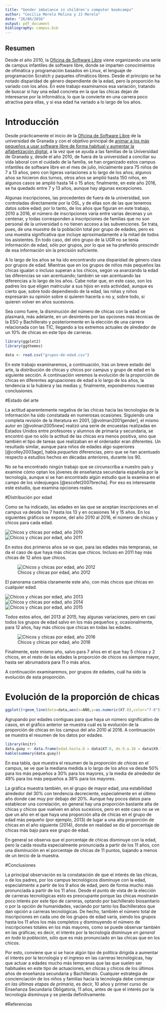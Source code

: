 ```yaml
---
title: "Gender imbalance in children's computer bookcamps"
author: "Cecilia Merelo Molina y JJ Merelo"
date: "26/06/2016"
output: pdf_document
bibliography: campus.bib
---
```


## Resumen

Desde el año 2010, la [Oficina de Software Libre](http://osl.ugr.es)
viene organizando una serie de campus infantiles de software libre,
donde se imparten conocimientos de ofimática y programación basados en
Linux, el lenguaje de programación Scratch y paquetes ofimáticos
libres. Desde el principio se ha notado disparidad de género
dependiente de la edad, pero la proporción ha variado con los años. En
este trabajo examinamos esa variación, tratando de buscar si hay una
edad concreta en la que las chicas dejan de interesarse por la
informática, lo que la convierte en una carrera poco atractiva para
ellas, y si esa edad ha variado a lo largo de los años. 


# Introducción

Desde prácticamente el inicio de la
[Oficina de Software Libre](http://osl.ugr.es) de la universidad de
Granada y con el objetivo principal de
[animar a los más pequeños a usar software libre de forma habitual y aumentar la alfabetización digital](http://www.opensourceworldconference.com/conferencia-virtual-2), a la vez que se ayuda a las familias de la Universidad de
Granada y, desde el año 2010, de fuera de la universidad a conciliar
su vida laboral con el cuidado de la familia, se han organizado estos
campus infantiles de software libre en el mes de julio, inicialmente
para 75 niños de 7 a 13 años, pero con ligeras variaciones a lo largo
de los años; algunos años se hicieron dos turnos, otros años se amplió
hasta 150 niños, en algunos casos se amplió hasta 14 o 15 años;
finalmente, en este año 2016, se ha quedado entre 7 y 13 años, aunque
hay algunas excepciones.

Algunas inscripciones, las procedentes de fuera de la universidad, son
controladas directamente por la OSL, y de ellas
son de las que tenemos datos sobre edad; por lo tanto, de los años que
figuran en este trabajo, 2010 a 2016, el número de inscripciones varía
entre varias decenas y un centenar, y todas corresponden a
inscripciones de familias que no son personal de la universidad o no
tienen acceso a las subvenciones. Se trata, pues, de una *muestra* de
la población total por grupo de edades, pero es una muestra
significativa que incluye aproximadamente a la mitad de todos los
asistentes. En todo caso, del otro grupo de la UGR no se tenía
información de edad, sólo por grupos, por lo que se ha preferido
prescindir de esa información sin la precisión suficiente.

A lo largo de los años se ha ido encontrando una disparidad de género
clara por grupos de edad. Mientras que en los grupos de niños más
pequeños las chicas igualan o incluso superan a los chicos, según va
avanzando la edad las diferencias se van acentuando; también se van
acentuando las diferencias a lo largo de los años. Cabe notar que, en
este caso, son los padres los que eligen matricular a sus hijos en
esta actividad, aunque es cierto que, sobre todo dependiendo de la
edad, las niñas y niños expresarán su opinión sobre si quieren hacerla
o no y, sobre todo, si quieren volver en años sucesivos.

Sea como fuere, la disminución del número de chicas con la edad se
plasmará, más adelante, en un desinterés por las opciones más técnicas
de la ESO y Bachillerato y posteriormente en la elección de una
carrera relacionada con las TIC, llegando a los extremos actuales de
alrededor de un 10% de chicas en este tipo de carreras.


```r
library(ggplot2)
library(ggthemes)

data <- read.csv("grupos-de-edad.csv")

```

En este trabajo examinaremos, a continuación, tras un breve estado del arte, la distribución de chicas y chicos por campus y grupo de edad en la siguiente sección. A continuación veremos la evolución de la proporción de chicas en diferentes agrupaciones de edad a lo largo de los años, la tendencia si la hubiera y las medias y, finalmente, expondremos nuestras conclusiones.

#Estado del arte


La actitud aparentemente negativa de las chicas hacia las tecnologías de la información ha sido constatada en numerosas ocasiones. Siguiendo una completa revisión de la literatura en 2001, [@volman2001gender], el mismo autor en [@volman2005new] realizó una serie de encuestas realizadas en Estados Unidos entre profesores y alumnos de primaria y secundaria, se encontró que no sólo la actitud de las chicas era menos positiva, sino que también el tipo de tareas que realizaban en el ordenador eran diferentes. Un resultado similar, aunque para niños de edades algo superiores [@colley2003age], había *pequeñas* diferencias, pero que se han acentuado respecto a estudios hechos en décadas anteriores, durante los 90.


No se ha encontrado ningún trabajo que se circunscriba a nuestro país y examine cómo optan los jóvenes de enseñanza secundaria española por la tecnología, aunque sí se han encontrado algún estudio que la examina en el campo de los videojuegos [@escofet2007brecha]. Por eso es interesante este estudio, que examina opciones reales. 

#Distribución por edad

Como se ha indicado, las edades en las que se aceptan inscripciones en el campus va desde los 7 hasta los 13 y en ocasiones 14 y 15 años. En los siguientes gráficos se expone, del año 2010 al 2016, el número de chicas y chicos para cada edad. 

![Chicos y chicas por edad, año 2010](img/2010.png)
![Chicos y chicas por edad, año 2011](img/2011.png)

En estos dos primeros años se ve que, para las edades más tempranas, se da el caso de que haya más chicas que chicos. Incluso en 2011 hay más chicas de 12 años que chicos. 

![Chicos y chicas por edad, año 2012](img/2012.png)

El panorama cambia claramente este año, con más chicos que chicas en cualquier edad.

![Chicos y chicas por edad, año 2013](img/2013.png)
![Chicos y chicas por edad, año 2014](img/2014.png)
![Chicos y chicas por edad, año 2015](img/2015.png)

Todos estos años, del 2013 al 2015, hay algunas variaciones, pero en casi todos los grupos de edad salvo en los más pequeños y, ocasionalmente, para 12 años, hay más chicos que chicas en todas las edades. 

![Chicos y chicas por edad, año 2016](img/2016.png)

Finalmente, este mismo año, salvo para 7 años en el que hay 5 chicas y 2 chicos, en el resto de las edades la proporción de chicos es siempre mayor, hasta ser abrumadora para 11 o más años. 

A continuación examinaremos, por grupos de edades, cuál ha sido la evolución de esta proporción.

# Evolución de la proporción de chicas

```r
ggplot()+geom_line(data=data,aes(x=AÑO,y=as.numeric(X7.8),color="7-8"))+geom_line(data=data,aes(x=AÑO,y=as.numeric(X9.10),color="9-10"))+geom_line(data=data,aes(x=AÑO,y=as.numeric(X11.),color="11+"))+geom_point(data=data,aes(x=AÑO,y=as.numeric(X7.8),color="7-8"))+geom_point(data=data,aes(x=AÑO,y=as.numeric(X9.10),color="9-10"))+geom_point(data=data,aes(x=AÑO,y=as.numeric(X11.),color="11+"))+ylab("Porcentaje de chicas")+theme_tufte()
```

Agrupando por edades contiguas para que haya un número significativo de casos, en el gráfico anterior se muestra cuál es la evolución de la proporción de chicas en los campus del año 2010 al 2016. A continuación se muestra el resumen de los datos por edades.

```r
library(knitr)
data.guay <- data.frame(edad.hasta.8 = data$X7.8, de.9.a.10 = data$X9.10, de.11.en.adelante = data$X11.)
kable(summary(data.guay))
```

En esa tabla, que muestra el resumen de la *proporción de chicas* en el campus, se ve que la mediana medida a lo largo de los años va desde 50% para los más pequeños a 30% para los mayores, y la media de alrededor de 49% para los más pequeños a 38% para los mayores.

La gráfica muestra también, en el grupo de mayor edad, una estabilidad alrededor del 30% con tendencia decreciente, especialmente en el último año donde cae muy por debajo del 20%. Aunque hay pocos datos para establecer una correlación, en general hay una proporción bastante alta de chicas y chicos que vuelven en años sucesivos, pero en este caso no se ve que un año en el que haya una proporción alta de chicas en el grupo de edad más pequeño (por ejemplo, 2013) de lugar a una alta proporción de chicas en el año siguiente (2014), donde en realidad se dio el porcentaje de chicas más bajo para ese grupo de edad. 

En general se observa que el porcentaje de chicas disminuye con la edad, pero la caída resulta especialmente pronunciada a partir de los 11 años, con una disminución en el porcentaje de chicas de 11 puntos, bajando a menos de un tercio de la muestra. 

#Conclusiones

La principal observación es la constatación de que el interés de las
chicas, o de los padres, por los campus tecnológicos disminuye con la
edad, especialmente a partir de los 9 años de edad, pero de forma
mucho más pronunciada a partir de los 11 años. Desde el punto de vista
de la elección de carreras tecnológicas esto es preocupante porque las
chicas mostrarán poco interés por este tipo de carreras, optando por
bachillerato biosanitario o por la opción de humanidades, vaciando por
tanto los Bachilleratos que dan opción a carreras tecnológicas. De
hecho, también el número total de inscripciones en cada uno de los
grupos de edad varía, siendo los grupos hasta los 11 años los más
completos y disminuyendo el número de inscripciones totales en los más
mayores, como se puede observar también en las gráficas; es decir, el
interés por la tecnología disminuye *en general en toda la población*,
sólo que es más pronunciado en las chicas que en los chicos. 

Por esto, conviene que si se hace algún tipo de política dirigida a
aumentar el interés por la tecnología y el ingreso en las carreras
tecnológicas, hay que actuar a edades mucho más tempranas que las que
suelen ser habituales en este tipo de actuaciones, en chicas y chicos de los últimos años de
enseñanza secundaria y Bachillerato. Cualquier estrategia de
concienciación de los niños y familias hacia la tecnología debe
comenzar *en las últimas etapas de primaria*, es decir, 10 años y
primer curso de Enseñanza Secundaria Obligatoria, 11 años, antes de
que el interés por la tecnología disminuya y se pierda
definitivamente.

#Referencias

